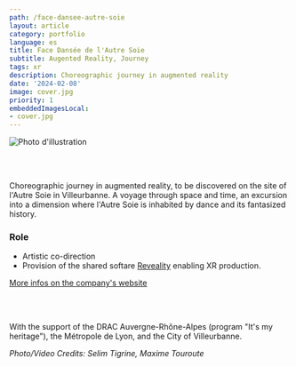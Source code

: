 ```yaml
---
path: /face-dansee-autre-soie
layout: article
category: portfolio
language: es
title: Face Dansée de l'Autre Soie
subtitle: Augented Reality, Journey
tags: xr
description: Choreographic journey in augmented reality
date: '2024-02-08'
image: cover.jpg
priority: 1
embeddedImagesLocal:
- cover.jpg
---
```



![Photo d'illustration](1.jpg)
  
<br/>
<br/>
  
Choreographic journey in augmented reality, to be discovered on the site of l'Autre Soie in Villeurbanne. A voyage through space and time, an excursion into a dimension where l'Autre Soie is inhabited by dance and its fantasized history.

### Role
* Artistic co-direction
* Provision of the shared softare [Reveality](/reveality) enabling XR production.


[More infos on the company's website](https://www.natachapaquignon.com/)

<br/>
<br/>
  
With the support of the DRAC Auvergne-Rhône-Alpes (program "It's my heritage"), the Métropole de Lyon, and the City of Villeurbanne.  

_Photo/Video Credits: Selim Tigrine, Maxime Touroute_